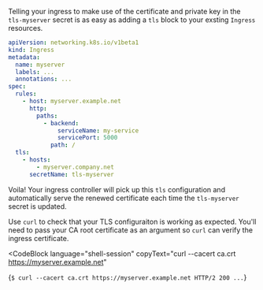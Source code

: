 Telling your ingress to make use of the certificate and private key
in the `tls-myserver` secret is as easy as adding a `tls` block
to your exsting `Ingress` resources.

```yaml
apiVersion: networking.k8s.io/v1beta1
kind: Ingress
metadata:
  name: myserver
  labels: ...
  annotations: ...
spec:
  rules:
    - host: myserver.example.net
      http:
        paths:
          - backend:
              serviceName: my-service
              servicePort: 5000
            path: /
  tls:
    - hosts:
        - myserver.company.net
      secretName: tls-myserver
```

Voila! Your ingress controller will pick up this `tls` configuration
and automatically serve the renewed certificate each time
the `tls-myserver` secret is updated.

Use `curl` to check that your TLS configuraiton is working as expected.
You'll need to pass your CA root certificate as an argument
so `curl` can verify the ingress certificate.

<CodeBlock
  language="shell-session"
  copyText="curl --cacert ca.crt https://myserver.example.net"
>
  {`$ curl --cacert ca.crt https://myserver.example.net
HTTP/2 200
...`}
</CodeBlock>
